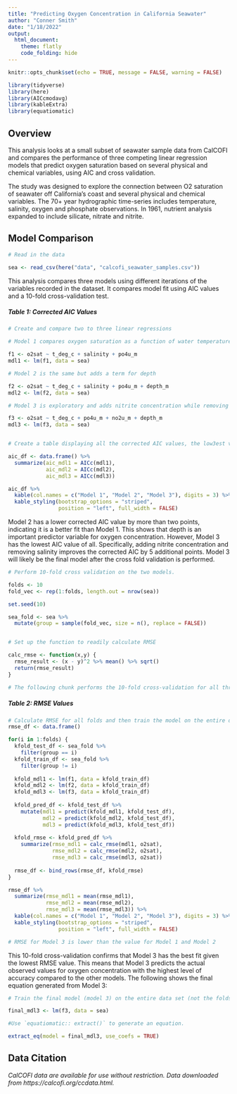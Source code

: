 ```yaml
---
title: "Predicting Oxygen Concentration in California Seawater"
author: "Conner Smith"
date: "1/18/2022"
output: 
  html_document: 
    theme: flatly
    code_folding: hide
---
```


```r
knitr::opts_chunk$set(echo = TRUE, message = FALSE, warning = FALSE)

library(tidyverse)
library(here)
library(AICcmodavg)
library(kableExtra)
library(equatiomatic)
```

## **Overview**

This analysis looks at a small subset of seawater sample data from CalCOFI and compares the performance of three competing linear regression models that predict oxygen saturation based on several physical and chemical variables, using AIC and cross validation.

The study was designed to explore the connection between O2 saturation of seawater off California’s coast and several physical and chemical variables. The 70+ year hydrographic time-series includes temperature, salinity, oxygen and phosphate observations. In 1961, nutrient analysis expanded to include silicate, nitrate and nitrite. 

## **Model Comparison**
```r
# Read in the data

sea <- read_csv(here("data", "calcofi_seawater_samples.csv"))
```
This analysis compares three models using different iterations of the variables recorded in the dataset. It compares model fit using AIC values and a 10-fold cross-validation test. 

##### **Table 1: Corrected AIC Values**
```r
# Create and compare two to three linear regressions

# Model 1 compares oxygen saturation as a function of water temperature, salinity, and phosphate concentration 

f1 <- o2sat ~ t_deg_c + salinity + po4u_m
mdl1 <- lm(f1, data = sea)

# Model 2 is the same but adds a term for depth  

f2 <- o2sat ~ t_deg_c + salinity + po4u_m + depth_m
mdl2 <- lm(f2, data = sea)

# Model 3 is exploratory and adds nitrite concentration while removing salinity

f3 <- o2sat ~ t_deg_c + po4u_m + no2u_m + depth_m
mdl3 <- lm(f3, data = sea)


# Create a table displaying all the corrected AIC values, the low3est value indicates the greatest model fit. 

aic_df <- data.frame() %>% 
  summarize(aic_mdl1 = AICc(mdl1),
            aic_mdl2 = AICc(mdl2),
            aic_mdl3 = AICc(mdl3)) 

aic_df %>% 
  kable(col.names = c("Model 1", "Model 2", "Model 3"), digits = 3) %>% 
  kable_styling(bootstrap_options = "striped", 
                position = "left", full_width = FALSE)

```

Model 2 has a lower corrected AIC value by more than two points, indicating it is a better fit than Model 1. This shows that depth is an important predictor variable for oxygen concentration. However, Model 3 has the lowest AIC value of all. Specifically, adding nitrite concentration and removing salinity improves the corrected AIC by 5 additional points. Model 3 will likely be the final model after the cross fold validation is performed.  

```r
# Perform 10-fold cross validation on the two models. 

folds <- 10
fold_vec <- rep(1:folds, length.out = nrow(sea))

set.seed(10)

sea_fold <- sea %>% 
  mutate(group = sample(fold_vec, size = n(), replace = FALSE))


# Set up the function to readily calculate RMSE 

calc_rmse <- function(x,y) {
  rmse_result <- (x - y)^2 %>% mean() %>% sqrt()
  return(rmse_result)
}

# The following chunk performs the 10-fold cross-validation for all three models. 

```

##### **Table 2: RMSE Values**
```r
# Calculate RMSE for all folds and then train the model on the entire data set. 
rmse_df <- data.frame()

for(i in 1:folds) {
  kfold_test_df <- sea_fold %>% 
    filter(group == i)
  kfold_train_df <- sea_fold %>% 
    filter(group != i)
  
  kfold_mdl1 <- lm(f1, data = kfold_train_df)
  kfold_mdl2 <- lm(f2, data = kfold_train_df)
  kfold_mdl3 <- lm(f3, data = kfold_train_df)
 
  kfold_pred_df <- kfold_test_df %>% 
    mutate(mdl1 = predict(kfold_mdl1, kfold_test_df),
           mdl2 = predict(kfold_mdl2, kfold_test_df),
           mdl3 = predict(kfold_mdl3, kfold_test_df))
  
  kfold_rmse <- kfold_pred_df %>% 
    summarize(rmse_mdl1 = calc_rmse(mdl1, o2sat),
              rmse_mdl2 = calc_rmse(mdl2, o2sat),
              rmse_mdl3 = calc_rmse(mdl3, o2sat))
  
  rmse_df <- bind_rows(rmse_df, kfold_rmse)
}

rmse_df %>% 
  summarize(rmse_mdl1 = mean(rmse_mdl1),
            rmse_mdl2 = mean(rmse_mdl2),
            rmse_mdl3 = mean(rmse_mdl3)) %>% 
  kable(col.names = c("Model 1", "Model 2", "Model 3"), digits = 3) %>% 
  kable_styling(bootstrap_options = "striped", 
                position = "left", full_width = FALSE)

# RMSE for Model 3 is lower than the value for Model 1 and Model 2
```

This 10-fold cross-validation confirms that Model 3 has the best fit given the lowest RMSE value. This means that Model 3 predicts the actual observed values for oxygen concentration with the highest level of accuracy compared to the other models. The following shows the final equation generated from Model 3: 
```r
# Train the final model (model 3) on the entire data set (not the folds). 

final_mdl3 <- lm(f3, data = sea)

#Use `equatiomatic:: extract()` to generate an equation. 

extract_eq(model = final_mdl3, use_coefs = TRUE)
```

## **Data Citation**

*CalCOFI data are available for use without restriction. Data downloaded from https://calcofi.org/ccdata.html.*
